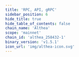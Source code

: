 ```yaml
---
title: 'RPC, API, gRPC'
sidebar_position: 6
hide_title: true
hide_table_of_contents: false
chain_name: 'Althea'
scope: 'mainnet'
chain_id: 'althea_258432-1'
binary_version: 'v1.5.1'
icon_url: 'img/althea-icon.svg'
---
```



<PageTitle
  iconUrl="img/althea-icon.svg"
  title="Althea Public Endpoints"
  chainId="althea_258432-1"
  version="v1.5.1"
/>

<Endpoints
  api="https://althea-api.noders.services"
  rpc="https://althea-rpc.noders.services"
  grpc="https://althea-grpc.noders.services:443"
  jsonRpc=""
/>
